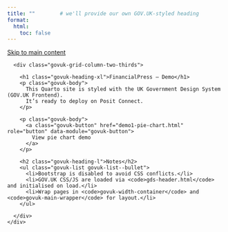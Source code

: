 ```yaml
---
title: ""        # we'll provide our own GOV.UK-styled heading
format:
  html:
    toc: false
---
```


<div class="govuk-width-container">
  <a class="govuk-skip-link" href="#main-content">Skip to main content</a>

  <main class="govuk-main-wrapper" id="main-content" role="main">
    <div class="govuk-grid-row">
      <div class="govuk-grid-column-two-thirds">

        <h1 class="govuk-heading-xl">FinancialPress – Demo</h1>
        <p class="govuk-body">
          This Quarto site is styled with the UK Government Design System (GOV.UK Frontend).
          It’s ready to deploy on Posit Connect.
        </p>

        <p class="govuk-body">
          <a class="govuk-button" href="demo1-pie-chart.html" role="button" data-module="govuk-button">
            View pie chart demo
          </a>
        </p>

        <h2 class="govuk-heading-l">Notes</h2>
        <ul class="govuk-list govuk-list--bullet">
          <li>Bootstrap is disabled to avoid CSS conflicts.</li>
          <li>GOV.UK CSS/JS are loaded via <code>gds-header.html</code> and initialised on load.</li>
          <li>Wrap pages in <code>govuk-width-container</code> and <code>govuk-main-wrapper</code> for layout.</li>
        </ul>

      </div>
    </div>
  </main>
</div>
